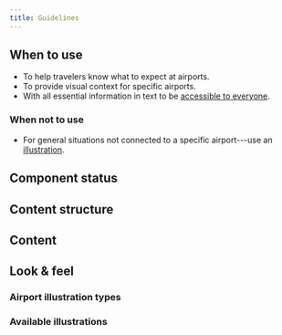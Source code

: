 ```yaml
---
title: Guidelines
---
```




<ReactExample exampleId="AirportIllustration-default" />

## When to use

- To help travelers know what to expect at airports.
- To provide visual context for specific airports.
- With all essential information in text to be [accessible to everyone](/foundation/accessibility/).

### When not to use

- For general situations not connected to a specific airport---use an [illustration](/components/visuals/illustration/).

## Component status

<ComponentStatus component="AirportIllustration" />

## Content structure

<FigmaFile
  file="4QJZqvBvRrLu6t9mwObCkA"
  node="642%3A2202"
  alt="Image: helps users match instructions with real signage."
/>

## Content

<IllustrationNonvisualSnippet />

<Guideline type="do" title="Use meaningful alt text">

<FigmaFile
  file="fannvRpkOJK6uxxT33EKaa"
  node="72%3A0"
  alt="A picture with alternative text underneath: Follow all directions for priority security lanes."
/>
<FigmaFile
  file="fannvRpkOJK6uxxT33EKaa"
  node="72%3A4"
  alt="A picture with alternative text underneath: A corridor with orange railings surrounding a dark circle with a white arrow underlined by two lines, one white and the other orange."
/>

</Guideline>

## Look & feel

### Airport illustration types

<IllustrationTypesSnippet />

### Available illustrations

<IllustrationList airport />
